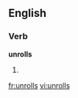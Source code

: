 
==English==

===Verb===
'''unrolls'''

# {{third-person singular of|[[unroll]]}}

[[fr:unrolls]]
[[vi:unrolls]]